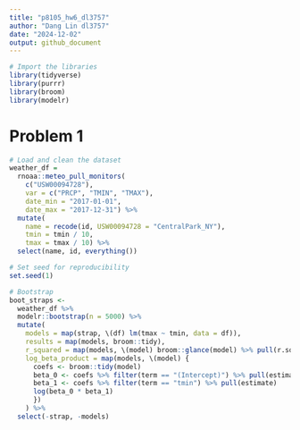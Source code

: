```yaml
---
title: "p8105_hw6_dl3757"
author: "Dang Lin dl3757"
date: "2024-12-02"
output: github_document
---
```


```r
# Import the libraries
library(tidyverse)
library(purrr)
library(broom)
library(modelr)
```

# Problem 1
```r
# Load and clean the dataset
weather_df = 
  rnoaa::meteo_pull_monitors(
    c("USW00094728"),
    var = c("PRCP", "TMIN", "TMAX"), 
    date_min = "2017-01-01",
    date_max = "2017-12-31") %>%
  mutate(
    name = recode(id, USW00094728 = "CentralPark_NY"),
    tmin = tmin / 10,
    tmax = tmax / 10) %>%
  select(name, id, everything())
```

```r
# Set seed for reproducibility
set.seed(1)

# Bootstrap
boot_straps <- 
  weather_df %>% 
  modelr::bootstrap(n = 5000) %>% 
  mutate(
    models = map(strap, \(df) lm(tmax ~ tmin, data = df)),
    results = map(models, broom::tidy), 
    r_squared = map(models, \(model) broom::glance(model) %>% pull(r.squared)),
    log_beta_product = map(models, \(model) {
      coefs <- broom::tidy(model)
      beta_0 <- coefs %>% filter(term == "(Intercept)") %>% pull(estimate)
      beta_1 <- coefs %>% filter(term == "tmin") %>% pull(estimate)
      log(beta_0 * beta_1)
      })
    ) %>% 
  select(-strap, -models)
```